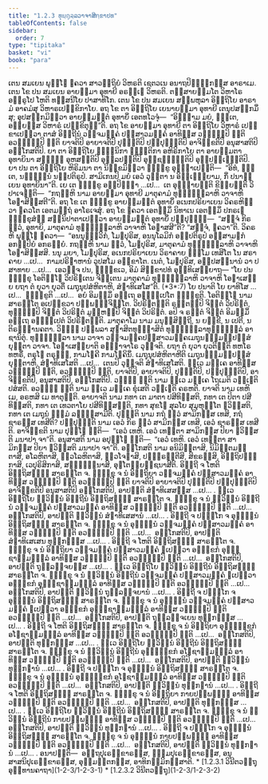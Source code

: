 ```yaml
---
title: "1.2.3 ທຸຏ຺ຐຸລ຺ລວາຈາສິກ຺ຂາປທ"
tableOfContents: false
sidebar:
  order: 7
type: "tipitaka"
basket: "vi"
book: "para"
---
```



<DynamicBreadcrumb />

<Division number="283" book="para">

<Paragraph number="1133" book="para">
ເຕນ ສມເຍນ ພຸທ຺ໂຘ ຠຄວາ ສາວຕ຺ຖິຍໍ ວິຫຣຕິ ເຊຕວເນ ອນາຖປິຓ຺ຑິກສ຺ສ ອາຣາເມ. ເຕນ ໂຂ ປນ ສມເຍນ ອາຍສ຺ມາ ອຸທາຍີ ອຣຎ຺ເຎ ວິຫຣຕິ. ຕສ຺ສາຍສ຺ມໂຕ ວິຫາໂຣ ອຠິຣູໂປ ໂຫຕິ ທສ຺ສນີໂຍ ປາສາທິໂກ. ເຕນ ໂຂ ປນ ສມເຍນ ສມ຺ພຫຸລາ ອິຕ຺ຖິໂຍ ອາຣາມໍ ອາຄມໍສຸ ວິຫາຣເປກ຺ຂິກາໂຍ. ອຖ ໂຂ ຕາ ອິຕ຺ຖິໂຍ ເຍນາຍສ຺ມາ ອຸທາຍີ ເຕນຸປສງ຺ກມິໍສຸ; ອຸປສງ຺ກມິຕ຺ວາ ອາຍສ຺ມນ຺ຕໍ ອຸທາຍິໍ ເອຕທໂວຈຸໍ—  “ອິຈ຺ຉາມ ມຍໍ, ຠນ຺ເຕ, ອຍ຺ຍສ຺ສ ວິຫາຣໍ ເປກ຺ຂິຕຸນ຺”ຕິ. ອຖ ໂຂ ອາຍສ຺ມາ ອຸທາຍີ ຕາ ອິຕ຺ຖິໂຍ ວິຫາຣໍ ເປກ຺ຂາເປຕ຺ວາ ຕາສໍ ອິຕ຺ຖີນໍ ວຈ຺ຈມຄ຺ຄໍ ປສ຺ສາວມຄ຺ຄໍ ອາທິສ຺ສ ວຓ຺ຓມ຺ປິ ຠຓຕິ ອວຓ຺ຓມ຺ປິ ຠຓຕິ ຍາຈຕິປິ ອາຍາຈຕິປິ ປຸຈ຺ຉຕິປິ ປຏິປຸຈ຺ຉຕິປິ ອາຈິກ຺ຂຕິປິ ອນຸສາສຕິປິ ອກ຺ໂກສຕິປິ. ຍາ ຕາ ອິຕ຺ຖິໂຍ ຉິນ຺ນິກາ ຘຸຕ຺ຕິກາ ອຫິຣິກາໂຍ ຕາ ອາຍສ຺ມຕາ ອຸທາຍິນາ ສທ຺ຘິໍ ອຸຫສນ຺ຕິປິ ອຸລ຺ລປນ຺ຕິປິ ອຸຊ຺ຊຄ຺ຆນ຺ຕິປິ ອຸປ຺ປຓ຺ເຑນ຺ຕິປິ. ຍາ ປນ ຕາ ອິຕ຺ຖິໂຍ ຫິຣິມນາ ຕາ ນິກ຺ຂມິຕ຺ວາ ຠິກ຺ຂູ ອຸຊ຺ຌາເປນ຺ຕິ—  “ອິທໍ, ຠນ຺ເຕ, ນຈ຺ຉນ຺ນໍ ນປ຺ປຕິຣູປໍ. ສາມິເກນປິ ມຍໍ ເອວໍ ວຸຕ຺ຕາ ນ ອິຈ຺ເຉຍ຺ຍາມ, ກິໍ ປນາຍ຺ເຍນ ອຸທາຍິນາ”ຕິ. ເຍ ເຕ ຠິກ຺ຂູ ອປ຺ປິຈ຺ຉາ …ເປ…  ເຕ ອຸຊ຺ຌາຍນ຺ຕິ ຂິຍ຺ຍນ຺ຕິ ວິປາເຈນ຺ຕິ—  “ກຖຎ຺ຫິ ນາມ ອາຍສ຺ມາ ອຸທາຍີ ມາຕຸຄາມໍ ທຸຏ຺ຐຸລ຺ລາຫິ ວາຈາຫິ ໂອຠາສິສ຺ສຕີ”ຕິ.



</Paragraph>

<Paragraph number="1134" book="para">
ອຖ ໂຂ ເຕ ຠິກ຺ຂູ ອາຍສ຺ມນ຺ຕໍ ອຸທາຍິໍ ອເນກປຣິຍາເຍນ ວິຄຣຫິຕ຺ວາ ຠຄວໂຕ ເອຕມຕ຺ຖໍ ອາໂຣເຈສຸໍ. ອຖ ໂຂ ຠຄວາ ເອຕສ຺ມິໍ ນິທາເນ ເອຕສ຺ມິໍ ປກຣເຓ ຠິກ຺ຂຸສໍຆໍ ສນ຺ນິປາຕາເປຕ຺ວາ ອາຍສ຺ມນ຺ຕໍ ອຸທາຍິໍ ປຏິປຸຈ຺ຉິ—  “ສຈ຺ຈໍ ກິຣ ຕ຺ວໍ, ອຸທາຍິ, ມາຕຸຄາມໍ ທຸຏ຺ຐຸລ຺ລາຫິ ວາຈາຫິ ໂອຠາສສີ”ຕິ? “ສຈ຺ຈໍ, ຠຄວາ”ຕິ. ວິຄຣຫິ ພຸທ຺ໂຘ ຠຄວາ—  “ອນນຸຈ຺ຉວິກໍ, ໂມຆປຸຣິສ, ອນນຸໂລມິກໍ ອປ຺ປຕິຣູປໍ ອສ຺ສາມຓກໍ ອກປ຺ປິຍໍ ອກຣຓີຍໍ. ກຖຎ຺ຫິ ນາມ ຕ຺ວໍ, ໂມຆປຸຣິສ, ມາຕຸຄາມໍ ທຸຏ຺ຐຸລ຺ລາຫິ ວາຈາຫິ ໂອຠາສິສ຺ສສິ. ນນຸ ມຍາ, ໂມຆປຸຣິສ, ອເນກປຣິຍາເຍນ ວິຣາຄາຍ ຘມ຺ໂມ ເທສິໂຕ ໂນ ສຣາຄາຍ …ເປ…  ກາມປຣິຬາຫານໍ ວູປສໂມ ອກ຺ຂາໂຕ. ເນຕໍ, ໂມຆປຸຣິສ, ອປ຺ປສນ຺ນານໍ ວາ ປສາທາຍ …ເປ…  ເອວຎ຺ຈ ປນ, ຠິກ຺ຂເວ, ອິມໍ ສິກ຺ຂາປທໍ ອຸທ຺ທິເສຍ຺ຍາຖ—



</Paragraph>

</Division>
<Division number="284" book="para">

<Paragraph number="1135" book="para">
<Emphasis>“ໂຍ ປນ ຠິກ຺ຂຸ ໂອຕິຓ຺ໂຓ ວິປຣິຓເຕນ ຈິຕ຺ເຕນ ມາຕຸຄາມໍ ທຸຏ຺ຐຸລ຺ລາຫິ ວາຈາຫິ ໂອຠາເສຍ຺ຍ ຍຖາ ຕໍ ຍຸວາ ຍຸວຕິໍ ເມຖຸນຸປສໍຫິຕາຫິ, ສໍຆາທິເສໂສ”</Emphasis>ຕິ. (*3*:<Emphasis>7</Emphasis>)



</Paragraph>

</Division>
<Division number="285" book="para">

<Paragraph number="1136" book="para">
<Emphasis>ໂຍ ປນາ</Emphasis>ຕິ ໂຍ ຍາທິໂສ …ເປ…  <Emphasis>ຠິກ຺ຂູ</Emphasis>ຕິ …ເປ…  ອຍໍ ອິມສ຺ມິໍ ອຕ຺ເຖ ອຘິປ຺ເປໂຕ ຠິກ຺ຂູຕິ.



</Paragraph>

<Paragraph number="1137" book="para">
<Emphasis>ໂອຕິຓ຺ໂຓ</Emphasis> ນາມ ສາຣຕ຺ໂຕ ອເປກ຺ຂວາ ປຏິພທ຺ຘຈິຕ຺ໂຕ.



</Paragraph>

<Paragraph number="1138" book="para">
<Emphasis>ວິປຣິຓຕນ຺</Emphasis>ຕິ ຣຕ຺ຕມ຺ປິ ຈິຕ຺ຕໍ ວິປຣິຓຕໍ, ທຸຏ຺ຐມ຺ປິ ຈິຕ຺ຕໍ ວິປຣິຓຕໍ ມູຬ຺ຫມ຺ປິ ຈິຕ຺ຕໍ ວິປຣິຓຕໍ. ອປິ ຈ ຣຕ຺ຕໍ ຈິຕ຺ຕໍ ອິມສ຺ມິໍ ອຕ຺ເຖ ອຘິປ຺ເປຕໍ ວິປຣິຓຕນ຺ຕິ.



</Paragraph>

<Paragraph number="1139" book="para">
<Emphasis>ມາຕຸຄາໂມ</Emphasis> ນາມ ມນຸສ຺ສິຕ຺ຖີ, ນ ຍກ຺ຂີ, ນ ເປຕີ, ນ ຕິຣຈ຺ຉານຄຕາ. ວິຎ຺ຎູ ປຏິພລາ ສຸຠາສິຕທຸພ຺ຠາສິຕໍ ທຸຏ຺ຐຸລ຺ລາທຸຏ຺ຐຸລ຺ລໍ ອາຊານິຕຸໍ.



</Paragraph>

<Paragraph number="1140" book="para">
<Emphasis>ທຸຏ຺ຐຸລ຺ລາ</Emphasis> ນາມ <Emphasis>ວາຈາ</Emphasis> ວຈ຺ຈມຄ຺ຄປສ຺ສາວມຄ຺ຄເມຖຸນຘມ຺ມປ຺ປຏິສໍຍຸຕ຺ຕາ ວາຈາ.



</Paragraph>

<Paragraph number="1141" book="para">
<Emphasis>ໂອຠາເສຍ຺ຍາ</Emphasis>ຕິ ອຊ຺ຌາຈາໂຣ ວຸຈ຺ຈຕິ.



</Paragraph>

<Paragraph number="1142" book="para">
<Emphasis>ຍຖາ ຕໍ ຍຸວາ ຍຸວຕິນ຺</Emphasis>ຕິ ທຫໂຣ ທຫຣິໍ, ຕຣຸໂຓ ຕຣຸຓິໍ, ກາມໂຠຄີ ກາມໂຠຄິນິໍ.



</Paragraph>

<Paragraph number="1143" book="para">
<Emphasis>ເມຖຸນຸປສໍຫິຕາຫີ</Emphasis>ຕິ ເມຖຸນຘມ຺ມປ຺ປຏິສໍຍຸຕ຺ຕາຫິ.



</Paragraph>

<Paragraph number="1144" book="para">
<Emphasis>ສໍຆາທິເສໂສ</Emphasis>ຕິ …ເປ…  ເຕນປິ ວຸຈ຺ຈຕິ ສໍຆາທິເສໂສຕິ.



</Paragraph>

<Paragraph number="1145" book="para">
ທ຺ເວ ມຄ຺ເຄ ອາທິສ຺ສ ວຓ຺ຓມ຺ປິ ຠຓຕິ, ອວຓ຺ຓມ຺ປິ ຠຓຕິ, ຍາຈຕິປິ, ອາຍາຈຕິປິ, ປຸຈ຺ຉຕິປິ, ປຏິປຸຈ຺ຉຕິປິ, ອາຈິກ຺ຂຕິປິ, ອນຸສາສຕິປິ, ອກ຺ໂກສຕິປິ.



</Paragraph>

<Paragraph number="1146" book="para">
<Emphasis>ວຓ຺ຓໍ ຠຓຕິ</Emphasis> ນາມ ທ຺ເວ ມຄ຺ເຄ ໂຖເມຕິ ວຓ຺ເຓຕິ ປສໍສຕິ.



</Paragraph>

<Paragraph number="1147" book="para">
<Emphasis>ອວຓ຺ຓໍ ຠຓຕິ</Emphasis> ນາມ ທ຺ເວ ມຄ຺ເຄ ຂຸໍເສຕິ ວມ຺ເຠຕິ ຄຣຫຕິ.



</Paragraph>

<Paragraph number="1148" book="para">
<Emphasis>ຍາຈຕິ</Emphasis> ນາມ ເທຫິ ເມ, ອຣຫສິ ເມ ທາຕຸນ຺ຕິ.



</Paragraph>

<Paragraph number="1149" book="para">
<Emphasis>ອາຍາຈຕິ</Emphasis> ນາມ ກທາ ເຕ ມາຕາ ປສີທິສ຺ສຕິ, ກທາ ເຕ ປິຕາ ປສີທິສ຺ສຕິ, ກທາ ເຕ ເທວຕາໂຍ ປສີທິສ຺ສນ຺ຕິ, ກທາ ສຸຂໂຓ ສຸລໂຍ ສຸມຸຫຸຕ຺ໂຕ ຠວິສ຺ສຕິ, ກທາ ເຕ ເມຖຸນໍ ຘມ຺ມໍ ລຠິສ຺ສາມີຕິ.



</Paragraph>

<Paragraph number="1150" book="para">
<Emphasis>ປຸຈ຺ຉຕິ</Emphasis> ນາມ ກຖໍ ຕ຺ວໍ ສາມິກສ຺ສ ເທສິ, ກຖໍ ຊາຣສ຺ສ ເທສີຕິ?



</Paragraph>

<Paragraph number="1151" book="para">
<Emphasis>ປຏິປຸຈ຺ຉຕິ</Emphasis> ນາມ ເອວໍ ກິຣ ຕ຺ວໍ ສາມິກສ຺ສ ເທສິ, ເອວໍ ຊາຣສ຺ສ ເທສີຕິ.



</Paragraph>

<Paragraph number="1152" book="para">
<Emphasis>ອາຈິກ຺ຂຕິ</Emphasis> ນາມ ປຸຏ຺ໂຐ ຠຓຕິ—  “ເອວໍ ເທຫິ. ເອວໍ ເທນ຺ຕາ ສາມິກສ຺ສ ປິຍາ ຠວິສ຺ສຕິ ມນາປາ ຈາ”ຕິ.



</Paragraph>

<Paragraph number="1153" book="para">
<Emphasis>ອນຸສາສຕິ</Emphasis> ນາມ ອປຸຏ຺ໂຐ ຠຓຕິ—  “ເອວໍ ເທຫິ. ເອວໍ ເທນ຺ຕາ ສາມິກສ຺ສ ປິຍາ ຠວິສ຺ສຕິ ມນາປາ ຈາ”ຕິ.



</Paragraph>

<Paragraph number="1154" book="para">
<Emphasis>ອກ຺ໂກສຕິ</Emphasis> ນາມ ອນິມິຕ຺ຕາສິ, ນິມິຕ຺ຕມຕ຺ຕາສິ, ອໂລຫິຕາສິ, ຘຸວໂລຫິຕາສິ, ຘຸວໂຈຬາສິ, ປຄ຺ຆຣນ຺ຕີສິ, ສິຂຣຓີສິ, ອິຕ຺ຖິປຓ຺ຑກາສິ, ເວປຸຣິສິກາສິ, ສມ຺ຠິນ຺ນາສິ, ອຸຠໂຕພ຺ຍຎ຺ຊນາສີຕິ.



</Paragraph>

</Division>
<Division number="286" book="para">

<Paragraph number="1155" book="para">
ອິຕ຺ຖີ ຈ ໂຫຕິ ອິຕ຺ຖິສຎ຺ຎີ ສາຣຕ຺ໂຕ ຈ. ຠິກ຺ຂຸ ຈ ນໍ ອິຕ຺ຖິຍາ ວຈ຺ຈມຄ຺ຄໍ ປສ຺ສາວມຄ຺ຄໍ ອາທິສ຺ສ ວຓ຺ຓມ຺ປິ ຠຓຕິ ອວຓ຺ຓມ຺ປິ ຠຓຕິ ຍາຈຕິປິ ອາຍາຈຕິປິ ປຸຈ຺ຉຕິປິ ປຏິປຸຈ຺ຉຕິປິ ອາຈິກ຺ຂຕິປິ ອນຸສາສຕິປິ ອກ຺ໂກສຕິປິ, ອາປຕ຺ຕິ ສໍຆາທິເສສສ຺ສ …ເປ… .



</Paragraph>

<Paragraph number="1156" book="para">
ທ຺ເວ ອິຕ຺ຖິໂຍ ທ຺ວິນ຺ນໍ ອິຕ຺ຖີນໍ ອິຕ຺ຖິສຎ຺ຎີ ສາຣຕ຺ໂຕ ຈ. ຠິກ຺ຂຸ ຈ ນໍ ທ຺ວິນ຺ນໍ ອິຕ຺ຖີນໍ ວຈ຺ຈມຄ຺ຄໍ ປສ຺ສາວມຄ຺ຄໍ ອາທິສ຺ສ ວຓ຺ຓມ຺ປິ ຠຓຕິ ອວຓ຺ຓມ຺ປິ ຠຓຕິ …ເປ…  ອກ຺ໂກສຕິປິ, ອາປຕ຺ຕິ ທ຺ວິນ຺ນໍ ສໍຆາທິເສສານໍ …ເປ… .



</Paragraph>

<Paragraph number="1157" book="para">
ອິຕ຺ຖີ ຈ ປຓ຺ຑໂກ ຈ ອຸຠິນ຺ນໍ ອິຕ຺ຖິສຎ຺ຎີ ສາຣຕ຺ໂຕ ຈ. ຠິກ຺ຂຸ ຈ ນໍ ອຸຠິນ຺ນໍ ວຈ຺ຈມຄ຺ຄໍ ປສ຺ສາວມຄ຺ຄໍ ອາທິສ຺ສ ວຓ຺ຓມ຺ປິ ຠຓຕິ ອວຓ຺ຓມ຺ປິ ຠຓຕິ …ເປ…  ອກ຺ໂກສຕິປິ, ອາປຕ຺ຕິ ສໍຆາທິເສເສນ ທຸກ຺ກຏສ຺ສ …ເປ… .



</Paragraph>

<Paragraph number="1158" book="para">
ອິຕ຺ຖີ ຈ ໂຫຕິ ອິຕ຺ຖິສຎ຺ຎີ ສາຣຕ຺ໂຕ ຈ. ຠິກ຺ຂຸ ຈ ນໍ ອິຕ຺ຖິຍາ ວຈ຺ຈມຄ຺ຄໍ ປສ຺ສາວມຄ຺ຄໍ ຐເປຕ຺ວາ ອຘກ຺ຂກໍ ອຸພ຺ຠຊາຓຸມຓ຺ຑລໍ ອາທິສ຺ສ ວຓ຺ຓມ຺ປິ ຠຓຕິ ອວຓ຺ຓມ຺ປິ ຠຓຕິ …ເປ…  ອກ຺ໂກສຕິປິ, ອາປຕ຺ຕິ ຖຸລ຺ລຈ຺ຈຍສ຺ສ …ເປ… .



</Paragraph>

<Paragraph number="1159" book="para">
ທ຺ເວ ອິຕ຺ຖິໂຍ ທ຺ວິນ຺ນໍ ອິຕ຺ຖີນໍ ອິຕ຺ຖິສຎ຺ຎີ ສາຣຕ຺ໂຕ ຈ. ຠິກ຺ຂຸ ຈ ນໍ ທ຺ວິນ຺ນໍ ອິຕ຺ຖີນໍ ວຈ຺ຈມຄ຺ຄໍ ປສ຺ສາວມຄ຺ຄໍ ຐເປຕ຺ວາ ອຘກ຺ຂກໍ ອຸພ຺ຠຊາຓຸມຓ຺ຑລໍ ອາທິສ຺ສ ວຓ຺ຓມ຺ປິ ຠຓຕິ ອວຓ຺ຓມ຺ປິ ຠຓຕິ …ເປ…  ອກ຺ໂກສຕິປິ, ອາປຕ຺ຕິ ທ຺ວິນ຺ນໍ ຖຸລ຺ລຈ຺ຈຍານໍ …ເປ… .



</Paragraph>

<Paragraph number="1160" book="para">
ອິຕ຺ຖີ ຈ ປຓ຺ຑໂກ ຈ ອຸຠິນ຺ນໍ ອິຕ຺ຖິສຎ຺ຎີ ສາຣຕ຺ໂຕ ຈ. ຠິກ຺ຂຸ ຈ ນໍ ອຸຠິນ຺ນໍ ວຈ຺ຈມຄ຺ຄໍ ປສ຺ສາວມຄ຺ຄໍ ຐເປຕ຺ວາ ອຘກ຺ຂກໍ ອຸພ຺ຠຊາຓຸມຓ຺ຑລໍ ອາທິສ຺ສ ວຓ຺ຓມ຺ປິ ຠຓຕິ ອວຓ຺ຓມ຺ປິ ຠຓຕິ …ເປ…  ອກ຺ໂກສຕິປິ, ອາປຕ຺ຕິ ຖຸລ຺ລຈ຺ຈເຍນ ທຸກ຺ກຏສ຺ສ …ເປ… .



</Paragraph>

<Paragraph number="1161" book="para">
ອິຕ຺ຖີ ຈ ໂຫຕິ ອິຕ຺ຖິສຎ຺ຎີ ສາຣຕ຺ໂຕ ຈ. ຠິກ຺ຂຸ ຈ ນໍ ອິຕ຺ຖິຍາ ອຸພ຺ຠກ຺ຂກໍ ອໂຘຊາຓຸມຓ຺ຑລໍ ອາທິສ຺ສ ວຓ຺ຓມ຺ປິ ຠຓຕິ ອວຓ຺ຓມ຺ປິ ຠຓຕິ …ເປ…  ອກ຺ໂກສຕິປິ, ອາປຕ຺ຕິ ທຸກ຺ກຏສ຺ສ …ເປ… .



</Paragraph>

<Paragraph number="1162" book="para">
ທ຺ເວ ອິຕ຺ຖິໂຍ ທ຺ວິນ຺ນໍ ອິຕ຺ຖີນໍ ອິຕ຺ຖິສຎ຺ຎີ ສາຣຕ຺ໂຕ ຈ. ຠິກ຺ຂຸ ຈ ນໍ ທ຺ວິນ຺ນໍ ອິຕ຺ຖີນໍ ອຸພ຺ຠກ຺ຂກໍ ອໂຘຊາຓຸມຓ຺ຑລໍ ອາທິສ຺ສ ວຓ຺ຓມ຺ປິ ຠຓຕິ ອວຓ຺ຓມ຺ປິ ຠຓຕິ …ເປ…  ອກ຺ໂກສຕິປິ, ອາປຕ຺ຕິ ທ຺ວິນ຺ນໍ ທຸກ຺ກຏານໍ …ເປ… .



</Paragraph>

<Paragraph number="1163" book="para">
ອິຕ຺ຖີ ຈ ປຓ຺ຑໂກ ຈ ອຸຠິນ຺ນໍ ອິຕ຺ຖິສຎ຺ຎີ ສາຣຕ຺ໂຕ ຈ. ຠິກ຺ຂຸ ຈ ນໍ ອຸຠິນ຺ນໍ ອຸພ຺ຠກ຺ຂກໍ ອໂຘຊາຓຸມຓ຺ຑລໍ ອາທິສ຺ສ ວຓ຺ຓມ຺ປິ ຠຓຕິ ອວຓ຺ຓມ຺ປິ ຠຓຕິ …ເປ…  ອກ຺ໂກສຕິປິ, ອາປຕ຺ຕິ ທ຺ວິນ຺ນໍ ທຸກ຺ກຏານໍ …ເປ… .



</Paragraph>

<Paragraph number="1164" book="para">
ອິຕ຺ຖີ ຈ ໂຫຕິ ອິຕ຺ຖິສຎ຺ຎີ ສາຣຕ຺ໂຕ ຈ. ຠິກ຺ຂຸ ຈ ນໍ ອິຕ຺ຖິຍາ ກາຍປຏິພທ຺ຘໍ ອາທິສ຺ສ ວຓ຺ຓມ຺ປິ ຠຓຕິ ອວຓ຺ຓມ຺ປິ ຠຓຕິ …ເປ…  ອກ຺ໂກສຕິປິ, ອາປຕ຺ຕິ ທຸກ຺ກຏສ຺ສ …ເປ… .



</Paragraph>

<Paragraph number="1165" book="para">
ທ຺ເວ ອິຕ຺ຖິໂຍ ທ຺ວິນ຺ນໍ ອິຕ຺ຖີນໍ ອິຕ຺ຖິສຎ຺ຎີ ສາຣຕ຺ໂຕ ຈ. ຠິກ຺ຂຸ ຈ ນໍ ທ຺ວິນ຺ນໍ ອິຕ຺ຖີນໍ ກາຍປຏິພທ຺ຘໍ ອາທິສ຺ສ ວຓ຺ຓມ຺ປິ ຠຓຕິ ອວຓ຺ຓມ຺ປິ ຠຓຕິ …ເປ…  ອກ຺ໂກສຕິປິ, ອາປຕ຺ຕິ ທ຺ວິນ຺ນໍ ທຸກ຺ກຏານໍ …ເປ… .



</Paragraph>

<Paragraph number="1166" book="para">
ອິຕ຺ຖີ ຈ ປຓ຺ຑໂກ ຈ ອຸຠິນ຺ນໍ ອິຕ຺ຖິສຎ຺ຎີ ສາຣຕ຺ໂຕ ຈ. ຠິກ຺ຂຸ ຈ ນໍ ອຸຠິນ຺ນໍ ກາຍປຏິພທ຺ຘໍ ອາທິສ຺ສ ວຓ຺ຓມ຺ປິ ຠຓຕິ ອວຓ຺ຓມ຺ປິ ຠຓຕິ …ເປ…  ອກ຺ໂກສຕິປິ, ອາປຕ຺ຕິ ທ຺ວິນ຺ນໍ ທຸກ຺ກຏານໍ …ເປ… .



</Paragraph>

</Division>
<Division number="287" book="para">

<Paragraph number="1167" book="para">
ອນາປຕ຺ຕິ—  ອຕ຺ຖປຸເຣກ຺ຂາຣສ຺ສ, ຘມ຺ມປຸເຣກ຺ຂາຣສ຺ສ, ອນຸສາສນິປຸເຣກ຺ຂາຣສ຺ສ, ອຸມ຺ມຕ຺ຕກສ຺ສ, ອາທິກມ຺ມິກສ຺ສາຕິ.

</Paragraph>
</Division>

<TableOfContents book="para" section="1.2.3">
* [1.2.3.1 ວິນີຕວຕ຺ຖຸອຸທ຺ທານຄາຖາ](1-2-3/1-2-3-1)
* [1.2.3.2 ວິນີຕວຕ຺ຖຸ](1-2-3/1-2-3-2)
</TableOfContents>